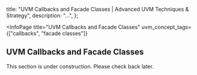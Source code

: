 
  title: "UVM Callbacks and Facade Classes | Advanced UVM Techniques & Strategy",
  description: "...",
};

<InfoPage
  title="UVM Callbacks and Facade Classes"
  uvm_concept_tags={["callbacks", "facade classes"]}
>

  ## UVM Callbacks and Facade Classes

  This section is under construction. Please check back later.

</InfoPage>